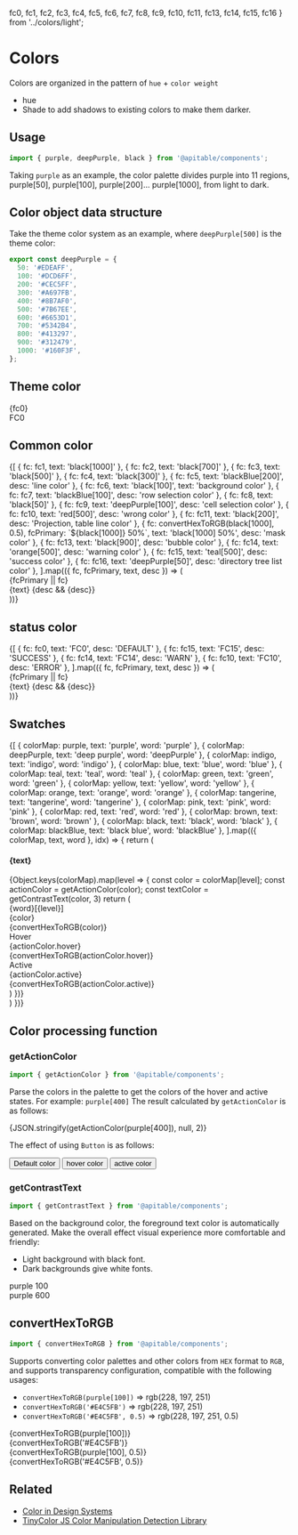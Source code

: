   fc0, fc1, fc2, fc3, fc4, fc5, fc6, fc7, fc8, fc9,
  fc10, fc11, fc13, fc14, fc15, fc16
} from '../colors/light';

<Meta title="en/components/Color" />

<style>{`
  .neutral-color {
    display: flex;
    flex-wrap: wrap;
  }
  .neutral-color .normal-color {
    width: 20%;
    margin-bottom: 12px;
  }
  .normal-color {
    text-align: center;
    width: 100px;
  }
  .fc-color {
    margin: 12px 0;
    font-size: 14px;
  }
  .bg {
    width: 100px;
    height: 100px;
    border-radius: 50%;
    margin: auto;
    border: 1px solid #F0F0F6;
  }
  .tip-wrapper {
    white-space: nowrap;
  }
  .tip {
    display: inline-block;
    border-radius: 3px;
    font-size: 11px;
    line-height: 12px;
    background: #F0F0F6;
    padding: 4px;
    margin-right: 4px;
  }
  .color {
    margin-bottom: 12px;
  }
  .container .item {
    display: flex;
    justify-content: space-between;
    align-items: center;
    height: 50px;
    cursor: pointer;
    transition: background 150ms ease-out, border 150ms ease-out, transform 150ms ease-out;
  }
  .item:hover {
    border-color: #1EA7FD50;
    transform: translate3d(0, -3px, 0);
    box-shadow: rgba(0, 0, 0, 0.08) 0 3px 10px 0;
  }
  .item .default,
  .item .hover,
  .item .active {
    display: flex;
    justify-content: space-between;
    align-items: center;
    height: 100%;
    padding: 0 16px;
  }
  .item .default {
    width: 50%;
  }
  .item .hover,
  .item .active {
    flex: 1;
  }
  .item .rgb {
    font-size: 12px;
  }
`}</style>

# Colors

Colors are organized in the pattern of `hue` + `color weight`

+ hue
+ Shade to add shadows to existing colors to make them darker.

## Usage

```jsx
import { purple, deepPurple, black } from '@apitable/components';
```

Taking `purple` as an example, the color palette divides purple into 11 regions, purple[50], purple[100], purple[200]... purple[1000], from light to dark.

## Color object data structure

Take the theme color system as an example, where `deepPurple[500]` is the theme color:

```ts static
export const deepPurple = {
  50: '#EDEAFF',
  100: '#DCD6FF',
  200: '#CEC5FF',
  300: '#A697FB',
  400: '#8B7AF0',
  500: '#7B67EE',
  600: '#6653D1',
  700: '#5342B4',
  800: '#413297',
  900: '#312479',
  1000: '#160F3F',
};

```

## Theme color

<div className="normal-color">
  <div className="bg" style={{ backgroundColor: fc0 }} />
  <div className="fc-color">{fc0}</div>
  <div>
    <span className="tip">FC0</span>
  </div>
</div>

## Common color

<div className="neutral-color">
  {[
    { fc: fc1, text: 'black[1000]' },
    { fc: fc2, text: 'black[700]' },
    { fc: fc3, text: 'black[500]' },
    { fc: fc4, text: 'black[300]' },
    { fc: fc5, text: 'blackBlue[200]', desc: 'line color' },
    { fc: fc6, text: 'black[100]', text: 'background color' },
    { fc: fc7, text: 'blackBlue[100]', desc: 'row selection color' },
    { fc: fc8, text: 'black[50]' },
    { fc: fc9, text: 'deepPurple[100]', desc: 'cell selection color' },
    { fc: fc10, text: 'red[500]', desc: 'wrong color' },
    { fc: fc11, text: 'black[200]', desc: 'Projection, table line color' },
    { fc: convertHexToRGB(black[1000], 0.5), fcPrimary: `${black[1000]} 50%`, text: 'black[1000] 50%', desc: 'mask color' },
    { fc: fc13, text: 'black[900]', desc: 'bubble color' },
    { fc: fc14, text: 'orange[500]', desc: 'warning color' },
    { fc: fc15, text: 'teal[500]', desc: 'success color' },
    { fc: fc16, text: 'deepPurple[50]', desc: 'directory tree list color' },
  ].map(({ fc, fcPrimary, text, desc }) => (
    <div key={fc} className="normal-color">
      <div className="bg" style={{ backgroundColor: fc }} />
      <div className="fc-color">{fcPrimary || fc}</div>
      <div className="tip-wrapper">
        <span className="tip">{text}</span>
        {desc && <span className="tip">{desc}</span>}
      </div>
    </div>
  ))}
</div>

## status color

<div className="neutral-color">
  {[
    { fc: fc0, text: 'FC0', desc: 'DEFAULT' },
    { fc: fc15, text: 'FC15', desc: 'SUCCESS' },
    { fc: fc14, text: 'FC14', desc: 'WARN' },
    { fc: fc10, text: 'FC10', desc: 'ERROR' },
  ].map(({ fc, fcPrimary, text, desc }) => (
    <div key={fc} className="normal-color">
      <div className="bg" style={{ backgroundColor: fc }} />
      <div className="fc-color">{fcPrimary || fc}</div>
      <div className="tip-wrapper">
        <span className="tip">{text}</span>
        {desc && <span className="tip" style={{ backgroundColor: fc }}>{desc}</span>}
      </div>
    </div>
  ))}
</div>

## Swatches

<div>
  {[
    { colorMap: purple, text: 'purple', word: 'purple' },
    { colorMap: deepPurple, text: 'deep purple', word: 'deepPurple' },
    { colorMap: indigo, text: 'indigo', word: 'indigo' },
    { colorMap: blue, text: 'blue', word: 'blue' },
    { colorMap: teal, text: 'teal', word: 'teal' },
    { colorMap: green, text: 'green', word: 'green' },
    { colorMap: yellow, text: 'yellow', word: 'yellow' },
    { colorMap: orange, text: 'orange', word: 'orange' },
    { colorMap: tangerine, text: 'tangerine', word: 'tangerine' },
    { colorMap: pink, text: 'pink', word: 'pink' },
    { colorMap: red, text: 'red', word: 'red' },
    { colorMap: brown, text: 'brown', word: 'brown' },
    { colorMap: black, text: 'black', word: 'black' },
    { colorMap: blackBlue, text: 'black blue', word: 'blackBlue' },
  ].map(({ colorMap, text, word }, idx) => {
    return (
      <div key={idx} className="color">
        <h4>{text}</h4>
        <div className="container">
          {Object.keys(colorMap).map(level => {
            const color = colorMap[level];
            const actionColor = getActionColor(color);
            const textColor = getContrastText(color, 3)
            return (
              <div className="item" key={level} style={{ color: textColor }}>
                <div className="default" style={{ backgroundColor: color }}>
                  <span>{word}[{level}]</span>
                  <div>
                    <div>{color}</div>
                    <div className="rgb">{convertHexToRGB(color)}</div>
                  </div>
                </div>
                <div className="hover" style={{ backgroundColor: actionColor.hover }}>
                  <span>Hover</span>
                  <div>
                    <div>{actionColor.hover}</div>
                    <div className="rgb">{convertHexToRGB(actionColor.hover)}</div>
                  </div>
                </div>
                <div className="active" style={{ backgroundColor: actionColor.active }}>
                  <span>Active</span>
                  <div>
                    <div>{actionColor.active}</div>
                    <div className="rgb">{convertHexToRGB(actionColor.active)}</div>
                  </div>
                </div>
              </div>
            )
          })}
        </div>
      </div>
    )
  })}
</div>

## Color processing function

### getActionColor

```jsx
import { getActionColor } from '@apitable/components';
```

Parse the colors in the palette to get the colors of the hover and active states. For example: `purple[400]` The result calculated by `getActionColor` is as follows:

<Canvas>
  {JSON.stringify(getActionColor(purple[400]), null, 2)}
</Canvas>

The effect of using `Button` is as follows:

<Canvas>
  <Button color={purple[400]}> Default color </Button>
  <Button color={getActionColor(purple[400]).hover}> hover color </Button>
  <Button color={getActionColor(purple[400]).active}> active color </Button>
</Canvas>

### getContrastText

```jsx
import { getContrastText } from '@apitable/components';
```

Based on the background color, the foreground text color is automatically generated. Make the overall effect visual experience more comfortable and friendly:

- Light background with black font.
- Dark backgrounds give white fonts.

<Canvas>
<div style={{
  background: purple[100],
  color: getContrastText(purple[100], 3),
  padding: '6px 12px'
}}>
    purple 100
</div>
<div style={{
  background: purple[600],
  color: getContrastText(purple[600], 3),
  padding: '6px 12px'
}}>
    purple 600
</div>
</Canvas>

## convertHexToRGB

```jsx
import { convertHexToRGB } from '@apitable/components';
```

Supports converting color palettes and other colors from `HEX` format to `RGB`, and supports transparency configuration, compatible with the following usages:

- `convertHexToRGB(purple[100])` => rgb(228, 197, 251)
- `convertHexToRGB('#E4C5FB')` => rgb(228, 197, 251)
- `convertHexToRGB('#E4C5FB', 0.5)` => rgb(228, 197, 251, 0.5)

<Canvas>
<div style={{ backgroundColor: convertHexToRGB(purple[100]), padding: '6px 12px' }}>
  {convertHexToRGB(purple[100])}
</div>
<div style={{ backgroundColor: convertHexToRGB('#E4C5FB'), padding: '6px 12px' }}>
  {convertHexToRGB('#E4C5FB')}
</div>
<div style={{ backgroundColor: convertHexToRGB(purple[100], 0.5), padding: '6px 12px' }}>
  {convertHexToRGB(purple[100], 0.5)}
</div>
<div style={{ backgroundColor: convertHexToRGB('#E4C5FB', 0.5), padding: '6px 12px' }}>
  {convertHexToRGB('#E4C5FB', 0.5)}
</div>
</Canvas>

## Related

- [Color in Design Systems](https://eightshapes.com/articles/color-in-design-systems)
- [TinyColor JS Color Manipulation Detection Library](https://github.com/bgrins/TinyColor)
